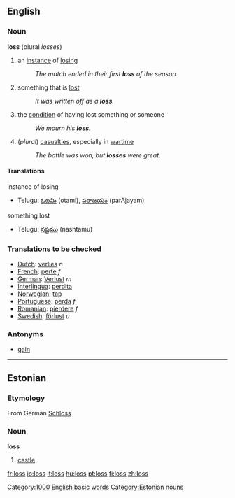 ==English==

{{rank|plan|pain|official|940|loss|spot|wonderful|shook}}

===Noun===
'''loss'''  (plural ''losses'')
# an [[instance]] of [[losing]]
#:''The match ended in their first '''loss''' of the season.''
# something that is [[lost]]
#:''It was written off as a '''loss'''.''
# the [[condition]] of having lost something or someone
#:''We mourn his '''loss'''.''
#(''plural'') [[casualties]], especially in [[wartime]]
#:''The battle was won, but '''losses''' were great.''

====Translations====

;instance of losing
{{top}}
{{mid}}
*Telugu: [[ఓటమి]] (otami), [[పరాజయం]] (parAjayam)
{{bottom}}

;something lost
{{top}}
{{mid}}
*Telugu: [[నష్టము]] (nashtamu)
{{bottom}}

===Translations to be checked===
*[[Dutch]]: [[verlies]] ''n''
*[[French]]: [[perte]] ''f''
*[[German]]: [[Verlust]] ''m''
*[[Interlingua]]: [[perdita]]
*[[Norwegian]]: [[tap]]
*[[Portuguese]]: [[perda]] ''f''
*[[Romanian]]: [[pierdere]] ''f''
*[[Swedish]]: [[förlust]] ''u''

===Antonyms===
*[[gain]]

[[Category:1000 English basic words]]

----

==Estonian==
===Etymology===
From German [[Schloss]]
===Noun===
'''loss'''

# [[castle]]

[[Category:Estonian nouns]]

[[fr:loss]]
[[io:loss]]
[[it:loss]]
[[hu:loss]]
[[pt:loss]]
[[fi:loss]]
[[zh:loss]]
